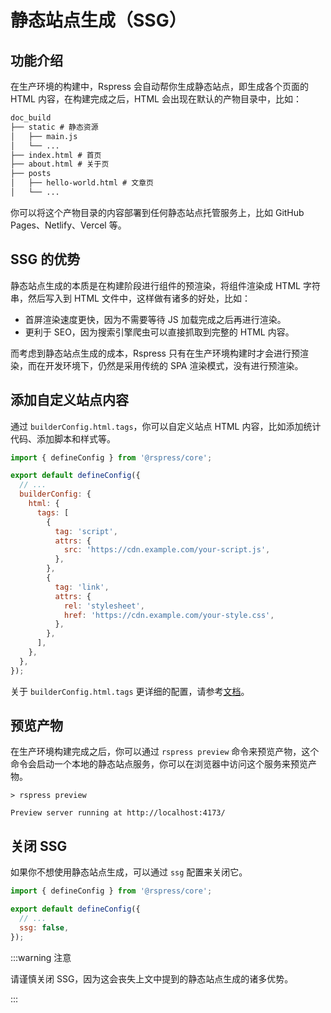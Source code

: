 # 静态站点生成（SSG）

## 功能介绍

在生产环境的构建中，Rspress 会自动帮你生成静态站点，即生成各个页面的 HTML 内容，在构建完成之后，HTML 会出现在默认的产物目录中，比如：

```txt
doc_build
├── static # 静态资源
│   ├── main.js
│   └── ...
├── index.html # 首页
├── about.html # 关于页
├── posts
│   ├── hello-world.html # 文章页
│   └── ...
```

你可以将这个产物目录的内容部署到任何静态站点托管服务上，比如 GitHub Pages、Netlify、Vercel 等。

## SSG 的优势

静态站点生成的本质是在构建阶段进行组件的预渲染，将组件渲染成 HTML 字符串，然后写入到 HTML 文件中，这样做有诸多的好处，比如：

- 首屏渲染速度更快，因为不需要等待 JS 加载完成之后再进行渲染。
- 更利于 SEO，因为搜索引擎爬虫可以直接抓取到完整的 HTML 内容。

而考虑到静态站点生成的成本，Rspress 只有在生产环境构建时才会进行预渲染，而在开发环境下，仍然是采用传统的 SPA 渲染模式，没有进行预渲染。

## 添加自定义站点内容

通过 `builderConfig.html.tags`，你可以自定义站点 HTML 内容，比如添加统计代码、添加脚本和样式等。

```js title="rspress.config.ts"
import { defineConfig } from '@rspress/core';

export default defineConfig({
  // ...
  builderConfig: {
    html: {
      tags: [
        {
          tag: 'script',
          attrs: {
            src: 'https://cdn.example.com/your-script.js',
          },
        },
        {
          tag: 'link',
          attrs: {
            rel: 'stylesheet',
            href: 'https://cdn.example.com/your-style.css',
          },
        },
      ],
    },
  },
});
```

关于 `builderConfig.html.tags` 更详细的配置，请参考[文档](https://rsbuild.rs/zh/config/html/tags)。

## 预览产物

在生产环境构建完成之后，你可以通过 `rspress preview` 命令来预览产物，这个命令会启动一个本地的静态站点服务，你可以在浏览器中访问这个服务来预览产物。

```shell
> rspress preview

Preview server running at http://localhost:4173/
```

## 关闭 SSG

如果你不想使用静态站点生成，可以通过 `ssg` 配置来关闭它。

```js title="rspress.config.ts"
import { defineConfig } from '@rspress/core';

export default defineConfig({
  // ...
  ssg: false,
});
```

:::warning 注意

请谨慎关闭 SSG，因为这会丧失上文中提到的静态站点生成的诸多优势。

:::
